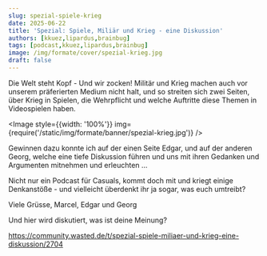 ```yaml
---
slug: spezial-spiele-krieg
date: 2025-06-22
title: 'Spezial: Spiele, Miliär und Krieg - eine Diskussion'
authors: [kkuez,lipardus,brainbug]
tags: [podcast,kkuez,lipardus,brainbug]
image: /img/formate/cover/spezial-krieg.jpg
draft: false
---
```



Die Welt steht Kopf - Und wir zocken! Militär und Krieg machen auch vor unserem präferierten Medium nicht halt, und so streiten sich zwei Seiten, über Krieg in Spielen, die Wehrpflicht und welche Auftritte diese Themen in Videospielen haben.

<Image style={{width: '100%'}} img={require('/static/img/formate/banner/spezial-krieg.jpg')} />

<!--truncate-->

Gewinnen dazu konnte ich auf der einen Seite Edgar, und auf der anderen Georg, welche eine tiefe Diskussion führen und uns mit ihren Gedanken und Argumenten mitnehmen und erleuchten …

Nicht nur ein Podcast für Casuals, kommt doch mit und kriegt einige Denkanstöße - und vielleicht überdenkt ihr ja sogar, was euch umtreibt?

Viele Grüsse,
Marcel, Edgar und Georg

Und hier wird diskutiert, was ist deine Meinung?

https://community.wasted.de/t/spezial-spiele-miliaer-und-krieg-eine-diskussion/2704

<ReactPlayer
    width="100%"
    height="50px"
    controls
    url='https://m10z.picnotes.de/Spezial/Spezial-Spiele_Militaer_Krieg.mp3'
/>

